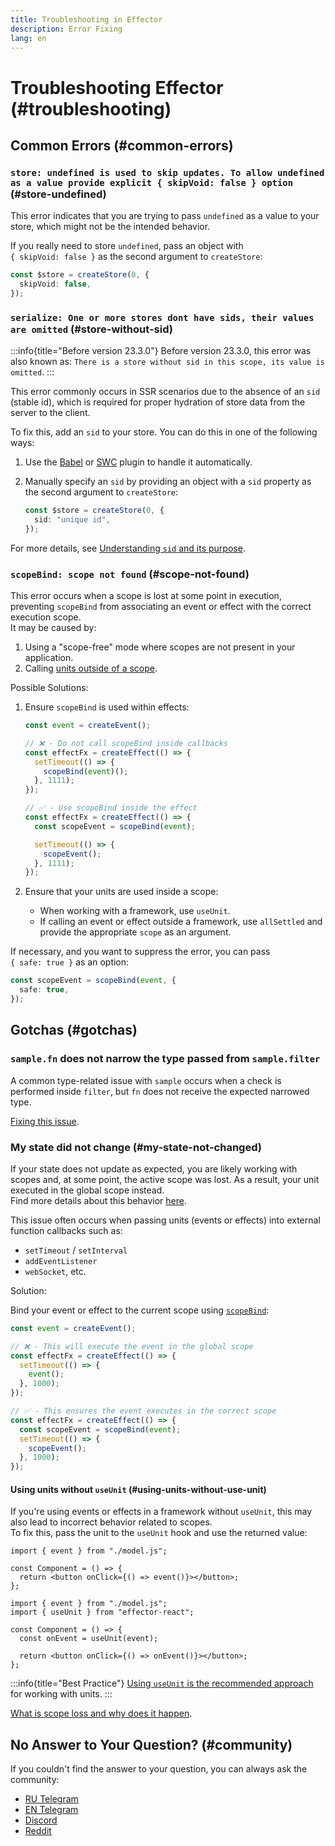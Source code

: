 ```yaml
---
title: Troubleshooting in Effector
description: Error Fixing
lang: en
---
```



# Troubleshooting Effector (#troubleshooting)

## Common Errors (#common-errors)

### `store: undefined is used to skip updates. To allow undefined as a value provide explicit { skipVoid: false } option` (#store-undefined)

This error indicates that you are trying to pass `undefined` as a value to your store, which might not be the intended behavior.

If you really need to store `undefined`, pass an object with `{ skipVoid: false }` as the second argument to `createStore`:

```ts
const $store = createStore(0, {
  skipVoid: false,
});
```

### `serialize: One or more stores dont have sids, their values are omitted` (#store-without-sid)

:::info{title="Before version 23.3.0"}
Before version 23.3.0, this error was also known as: `There is a store without sid in this scope, its value is omitted`.
:::

This error commonly occurs in SSR scenarios due to the absence of an `sid` (stable id), which is required for proper hydration of store data from the server to the client.

To fix this, add an `sid` to your store. You can do this in one of the following ways:

1. Use the [Babel](/en/api/effector/babel-plugin/) or [SWC](/en/api/effector/swc-plugin/) plugin to handle it automatically.
2. Manually specify an `sid` by providing an object with a `sid` property as the second argument to `createStore`:

   ```ts
   const $store = createStore(0, {
     sid: "unique id",
   });
   ```

For more details, see [Understanding `sid` and its purpose](/en/explanation/sids).

### `scopeBind: scope not found` (#scope-not-found)

This error occurs when a scope is lost at some point in execution, preventing `scopeBind` from associating an event or effect with the correct execution scope.<br/>
It may be caused by:

1. Using a "scope-free" mode where scopes are not present in your application.
2. Calling [units outside of a scope](#using-units-without-use-unit).

Possible Solutions:

1. Ensure `scopeBind` is used within effects:

   ```ts
   const event = createEvent();

   // ❌ - Do not call scopeBind inside callbacks
   const effectFx = createEffect(() => {
     setTimeout(() => {
       scopeBind(event)();
     }, 1111);
   });

   // ✅ - Use scopeBind inside the effect
   const effectFx = createEffect(() => {
     const scopeEvent = scopeBind(event);

     setTimeout(() => {
       scopeEvent();
     }, 1111);
   });
   ```

2. Ensure that your units are used inside a scope:
   - When working with a framework, use `useUnit`.
   - If calling an event or effect outside a framework, use `allSettled` and provide the appropriate `scope` as an argument.

If necessary, and you want to suppress the error, you can pass `{ safe: true }` as an option:

```ts
const scopeEvent = scopeBind(event, {
  safe: true,
});
```

## Gotchas (#gotchas)

### `sample.fn` does not narrow the type passed from `sample.filter`

A common type-related issue with `sample` occurs when a check is performed inside `filter`, but `fn` does not receive the expected narrowed type.

[Fixing this issue](/en/essentials/typescript#typing-sample-filter-and-fn).

### My state did not change (#my-state-not-changed)

If your state does not update as expected, you are likely working with scopes and, at some point, the active scope was lost. As a result, your unit executed in the global scope instead.<br/>
Find more details about this behavior [here](/en/advanced/work-with-scope).

This issue often occurs when passing units (events or effects) into external function callbacks such as:

- `setTimeout` / `setInterval`
- `addEventListener`
- `webSocket`, etc.

Solution:

Bind your event or effect to the current scope using [`scopeBind`](/en/api/effector/scopeBind):

```ts
const event = createEvent();

// ❌ - This will execute the event in the global scope
const effectFx = createEffect(() => {
  setTimeout(() => {
    event();
  }, 1000);
});

// ✅ - This ensures the event executes in the correct scope
const effectFx = createEffect(() => {
  const scopeEvent = scopeBind(event);
  setTimeout(() => {
    scopeEvent();
  }, 1000);
});
```

#### Using units without `useUnit` (#using-units-without-use-unit)

If you're using events or effects in a framework without `useUnit`, this may also lead to incorrect behavior related to scopes.<br/>
To fix this, pass the unit to the `useUnit` hook and use the returned value:

<Tabs>
<TabItem label="❌ Incorrect">

```tsx
import { event } from "./model.js";

const Component = () => {
  return <button onClick={() => event()}></button>;
};
```

</TabItem>
<TabItem label="✅ Correct">

```tsx
import { event } from "./model.js";
import { useUnit } from "effector-react";

const Component = () => {
  const onEvent = useUnit(event);

  return <button onClick={() => onEvent()}></button>;
};
```

</TabItem>
</Tabs>

:::info{title="Best Practice"}
[Using `useUnit` is the recommended approach](/en/guides/best-practices#use-unit) for working with units.
:::

[What is scope loss and why does it happen](/en/api/effector/Scope#scope-loss).

## No Answer to Your Question? (#community)

If you couldn't find the answer to your question, you can always ask the community:

- [RU Telegram](https://t.me/effector_ru)
- [EN Telegram](https://t.me/effector_en)
- [Discord](https://discord.gg/t3KkcQdt)
- [Reddit](https://www.reddit.com/r/effectorjs/)
